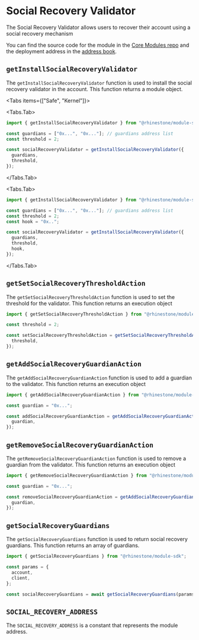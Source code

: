 
# Social Recovery Validator

The Social Recovery Validator allows users to recover their account using a social recovery mechanism

You can find the source code for the module in the [Core Modules repo](https://github.com/rhinestonewtf/core-modules/tree/main/src/SocialRecovery) and the deployment address in the [address book](../../overview/address-book.mdx).

## `getInstallSocialRecoveryValidator`

The `getInstallSocialRecoveryValidator` function is used to install the social recovery validator in the account. This function returns a module object.

<Tabs items={["Safe", "Kernel"]}>

<Tabs.Tab>

```typescript
import { getInstallSocialRecoveryValidator } from "@rhinestone/module-sdk";

const guardians = ["0x...", "0x..."]; // guardians address list
const threshold = 2;

const socialRecoveryValidator = getInstallSocialRecoveryValidator({
  guardians,
  threshold,
});
```

</Tabs.Tab>

<Tabs.Tab>

```typescript
import { getInstallSocialRecoveryValidator } from "@rhinestone/module-sdk";

const guardians = ["0x...", "0x..."]; // guardians address list
const threshold = 2;
const hook = "0x..";

const socialRecoveryValidator = getInstallSocialRecoveryValidator({
  guardians,
  threshold,
  hook,
});
```

</Tabs.Tab>

</Tabs>

## `getSetSocialRecoveryThresholdAction`

The `getSetSocialRecoveryThresholdAction` function is used to set the threshold for the validator. This function returns an execution object

```typescript
import { getSetSocialRecoveryThresholdAction } from "@rhinestone/module-sdk";

const threshold = 2;

const setSocialRecoveryThresholdAction = getSetSocialRecoveryThresholdAction({
  threshold,
});
```

## `getAddSocialRecoveryGuardianAction`

The `getAddSocialRecoveryGuardianAction` function is used to add a guardian to the validator. This function returns an execution object

```typescript
import { getAddSocialRecoveryGuardianAction } from "@rhinestone/module-sdk";

const guardian = "0x...";

const addSocialRecoveryGuardianAction = getAddSocialRecoveryGuardianAction({
  guardian,
});
```

## `getRemoveSocialRecoveryGuardianAction`

The `getRemoveSocialRecoveryGuardianAction` function is used to remove a guardian from the validator. This function returns an execution object

```typescript
import { getRemoveSocialRecoveryGuardianAction } from "@rhinestone/module-sdk";

const guardian = "0x...";

const removeSocialRecoveryGuardianAction = getAddSocialRecoveryGuardianAction({
  guardian,
});
```

## `getSocialRecoveryGuardians`

The `getSocialRecoveryGuardians` function is used to return social recovery guardians. This function returns an array of guardians.

```typescript
import { getSocialRecoveryGuardians } from "@rhinestone/module-sdk";

const params = {
  account,
  client,
};

const socialRecoveryGuardians = await getSocialRecoveryGuardians(params);
```

## `SOCIAL_RECOVERY_ADDRESS`

The `SOCIAL_RECOVERY_ADDRESS` is a constant that represents the module address.
